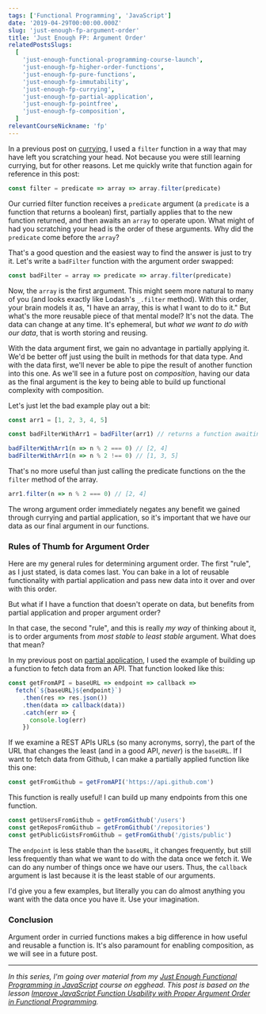 ```yaml
---
tags: ['Functional Programming', 'JavaScript']
date: '2019-04-29T00:00:00.000Z'
slug: 'just-enough-fp-argument-order'
title: 'Just Enough FP: Argument Order'
relatedPostsSlugs:
  [
    'just-enough-functional-programming-course-launch',
    'just-enough-fp-higher-order-functions',
    'just-enough-fp-pure-functions',
    'just-enough-fp-immutability',
    'just-enough-fp-currying',
    'just-enough-fp-partial-application',
    'just-enough-fp-pointfree',
    'just-enough-fp-composition',
  ]
relevantCourseNickname: 'fp'
---
```


In a previous post on [currying](/just-enough-fp-currying), I used a `filter` function in a way that may have left you scratching your head. Not because you were still learning currying, but for other reasons. Let me quickly write that function again for reference in this post:

```javascript
const filter = predicate => array => array.filter(predicate)
```

Our curried filter function receives a `predicate` argument (a `predicate` is a function that returns a boolean) first, partially applies that to the new function returned, and then awaits an `array` to operate upon. What might of had you scratching your head is the order of these arguments. Why did the `predicate` come before the `array`?

That's a good question and the easiest way to find the answer is just to try it. Let's write a `badFilter` function with the argument order swapped:

```javascript
const badFilter = array => predicate => array.filter(predicate)
```

Now, the `array` is the first argument. This might seem more natural to many of you (and looks exactly like Lodash's `_.filter` method). With this order, your brain models it as, "I have an array, this is what I want to do to it." But what's the more reusable piece of that mental model? It's not the data. The data can change at any time. It's ephemeral, but _what we want to do with our data_, that is worth storing and reusing.

With the data argument first, we gain no advantage in partially applying it. We'd be better off just using the built in methods for that data type. And with the data first, we'll never be able to pipe the result of another function into this one. As we'll see in a future post on _composition_, having our data as the final argument is the key to being able to build up functional complexity with composition.

Let's just let the bad example play out a bit:

```javascript
const arr1 = [1, 2, 3, 4, 5]

const badFilterWithArr1 = badFilter(arr1) // returns a function awaiting a predicate

badFilterWithArr1(n => n % 2 === 0) // [2, 4]
badFilterWithArr1(n => n % 2 !== 0) // [1, 3, 5]
```

That's no more useful than just calling the predicate functions on the the `filter` method of the array.

```javascript
arr1.filter(n => n % 2 === 0) // [2, 4]
```

The wrong argument order immediately negates any benefit we gained through currying and partial application, so it's important that we have our data as our final argument in our functions.

### Rules of Thumb for Argument Order

Here are my general rules for determining argument order. The first "rule", as I just stated, is data comes last. You can bake in a lot of reusable functionality with partial application and pass new data into it over and over with this order.

But what if I have a function that doesn't operate on data, but benefits from partial application and proper argument order?

In that case, the second "rule", and this is really _my way_ of thinking about it, is to order arguments from _most stable_ to _least stable_ argument. What does that mean?

In my previous post on [partial application](/just-enough-fp-partial-application), I used the example of building up a function to fetch data from an API. That function looked like this:

```javascript
const getFromAPI = baseURL => endpoint => callback =>
  fetch(`${baseURL}${endpoint}`)
    .then(res => res.json())
    .then(data => callback(data))
    .catch(err => {
      console.log(err)
    })
```

If we examine a REST APIs URLs (so many acronyms, sorry), the part of the URL that changes the least (and in a good API, _never_) is the `baseURL`. If I want to fetch data from Github, I can make a partially applied function like this one:

```javascript
const getFromGithub = getFromAPI('https://api.github.com')
```

This function is really useful! I can build up many endpoints from this one function.

```javascript
const getUsersFromGithub = getFromGithub('/users')
const getReposFromGithub = getFromGithub('/repositories')
const getPublicGistsFromGithub = getFromGithub('/gists/public')
```

The `endpoint` is less stable than the `baseURL`, it changes frequently, but still less frequently than what we want to do with the data once we fetch it. We can do any number of things once we have our users. Thus, the `callback` argument is last because it is the least stable of our arguments.

I'd give you a few examples, but literally you can do almost anything you want with the data once you have it. Use your imagination.

### Conclusion

Argument order in curried functions makes a big difference in how useful and reusable a function is. It's also paramount for enabling composition, as we will see in a future post.

---

_In this series, I'm going over material from my [Just Enough Functional Programming in JavaScript](https://egghead.io/courses/just-enough-functional-programming-in-javascript/?af=8u8eik) course on egghead. This post is based on the lesson [Improve JavaScript Function Usability with Proper Argument Order in Functional Programming](https://egghead.io/lessons/javascript-improve-javascript-function-usability-with-proper-argument-order-in-functional-programming/?af=8u8eik)._

<EggheadEmbed
  src="https://egghead.io/lessons/javascript-improve-javascript-function-usability-with-proper-argument-order-in-functional-programming/embed"
  title="Argument Order"
/>
